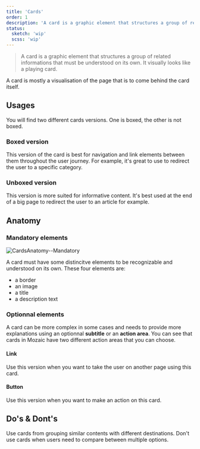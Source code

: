 ```yaml
---
title: 'Cards'
order: 1
description: 'A card is a graphic element that structures a group of related informations that must be understood on its own. It visually looks like a playing card.'
status:
  sketch: 'wip'
  scss: 'wip'
---
```


> A card is a graphic element that structures a group of related informations that must be understood on its own. It visually looks like a playing card.

A card is mostly a visualisation of the page that is to come behind the card itself.

## Usages

You will find two different cards versions. One is boxed, the other is not boxed.

### Boxed version

This version of the card is best for navigation and link elements between them throughout the user journey. For example, it's great to use to redirect the user to a specific category.

### Unboxed version

This version is more suited for informative content. It's best used at the end of a big page to redirect the user to an article for example.

## Anatomy

### Mandatory elements

![CardsAnatomy--Mandatory](CardsAnatomy--Mandatory.png)

A card must have some distincitve elements to be recognizable and understood on its own. These four elements are:
- a border
- an image
- a title
- a description text

### Optionnal elements

A card can be more complex in some cases and needs to provide more explanations using an optionnal **subtitle** or an **action area**. You can see that cards in Mozaic have two different action areas that you can choose.

#### Link

Use this version when you want to take the user on another page using this card.

#### Button

Use this version when you want to make an action on this card.

## Do's & Dont's

<HintItem>Use cards from grouping similar contents with different destinations.</HintItem>
<HintItem dont>
 Don't use cards when users need to compare between multiple options.
</HintItem>
